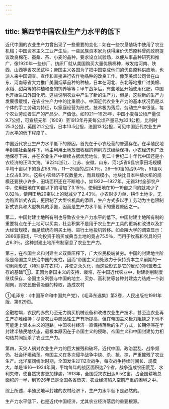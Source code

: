```yaml
---
---
---
```

title: 第四节中国农业生产力水平的低下
---



近代中国的农业生产力曾出现了一些重要的变化：如在一些农垦殖场中使用了农业机械；中国资本主义工业产生后，一些民族资本家为获得廉价优质原料曾向政府提议改良棉花、蚕桑、茶、小麦的品种，要求设立试验场，以便从事品种研究和推广，像1920年一些纱厂、纺织厂就从美国购买大量优质棉种，散发给河南、陕西、山西等省农民试种；帝国主义各国为了把中国变成他们的优良原料供应地，也派人来中国调查、宣传和直接进行农作物品种的改良工作。像英美烟公司曾在山东、河南等省大力推广美国烟草品种的种植，日本在河北、东北等地推广过美棉、水稻、甜菜等的种植和蚕的饲养等等；甲午战争后，有些地区开始使用化肥，中国也开始进口外国化肥。这些说明农业中产生了新的生产力，但是，这些新的生产力发展很缓慢，在农业生产力中的比重很小。中国近代农业生产力的基本状况仍是以个体的手工劳动为特征，以家庭经营为形式，技术极为落后，劳动生产率很低，每个农业劳动者生产的产品少、产值低。如1921—1925年，中国小麦每公顷产量仅9.7公担，可宣统元年（1909）至1913年丹麦每公顷产量已为33.1公担，比利时25.3公担，英国21.2公担，日本13.5公担，法国13.1公担，可见中国近代农业生产力水平的低下程度了。

中国近代农业生产力水平低下的原因，首先在于小农经营的普遍存在。在半殖民地半封建社会条件下，地主利用土地放佃收租的剥削方式继续保持，小农经济也广泛地保存下来，并在农业生产中继续占据优势地位，到二十世纪二十年代中国还是小农经济的汪洋大海。1922年浙江、江苏、安徽、山东、河北5省9县农家田场规模平均十亩以下的竟占58.1％，11—25亩的占24.1％，26—50亩的占9.4％，51亩以上仅占8.3％。这些小农经济不仅数量大，而且规模小，地块比日本种植水稻的规模还要狭小许多，田场面积还在不断缩小，如1922—1927年，无锡3村全部农户中，使用田地在10亩以下的增加了3.15％，使用田地在10—19亩之间的就减少了0.82％，使用田地20亩以上的就减少了2.43％。小农财少力单、耕作土地少，无力购置新式农具，更限制了大型农机具的添置，生产方式多以手工劳动为主也限制新式农具和大型机具的添置，因而是生产力水平低下的重要原因之一。

第二，中国封建土地所有制也导致农业生产力水平的低下。中国封建土地所有制的重要特点在于土地可以买卖，社会积累不是用于农业生产工具的更新和改进以及扩大经营规模，而是统统向购买土地、进行土地投机转移。如金陵大学的调查显示：2866家田场，平均投资于购买或典当土地的竟占75.5％，而用于牧畜和农具的只占6.3％。这种封建土地所有制窒息了农业生产力。

第三，在帝国主义和封建主义双重压榨下，广大农民极端贫穷。中国的封建地主阶级是帝国主义统治中国的支柱，因而“帝国主义到处致力于保持资本主义前期的一切剥削形式（特别是在农村），并使之永久化，而这些形式是它的反动的同盟者生存的基础”①。正因为帝国主义的支持、栽培，在中国近代农业中，封建剥削制度继续保存，帝国主义列强与中国的地主、买办、高利贷等各种封建势力结成一个剥削网，对农民敲骨吸髓的榨取，造成农村

①毛泽东：《中国革命和中国共产党》，《毛泽东选集》第2卷，人民出版社1991年版，第629页。

金融枯竭，农民的赤贫乃至无力购买机械设备和改进农业生产技术，甚至连农业再生产亦难维持；尽管农业中商品性生产有所提高，但在帝国主义极力阻挠之下也不可能走上资本主义的道路。中国农村经济一直保持落后的生产方式，长期停滞在半封建半殖民地状态，最根本原因在于帝国主义的侵略。帝国主义和中国封建势力相勾结共同扼杀了农业生产力。

第四，天灾人祸对农业生产力的巨大摧残和破坏。近代中国，政治混乱、战争频仍、社会环境动荡。帝国主义在多次侵华战争中烧、杀、抢、掠，严重摧残了农业生产。北洋军阀统治时期，全国发生过112次战争，每次战争持续时间长、规模大，单是1916—1924年间，平均每年的战区面积达7个省。战争造成农田荒芜、水利失修，使自然灾害更加肆虐，1913年，全国受灾农田达6.5亿亩，占全国耕地总面积的一半，到1926年已是全国各省皆灾，农业经济陷入空前严重的困境之中。

综上所述，半殖民地半封建的农村经济下，生产力水平低下是必然的。

生产力水平低下，也是近代中国经济，尤其农业经济落后的重要根源。